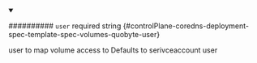 
<details className="config-field" data-expandable="false" open>
<summary>

########## `user` <span className="config-field-required" data-required="false">required</span> <span className="config-field-type">string</span> <span className="config-field-default"></span> <span className="config-field-enum"></span> {#controlPlane-coredns-deployment-spec-template-spec-volumes-quobyte-user}

user to map volume access to
Defaults to serivceaccount user

</summary>



</details>
